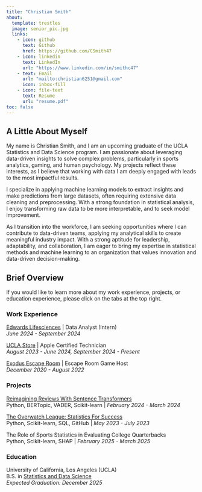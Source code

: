 ```yaml
---
title: "Christian Smith"
about: 
  template: trestles
  image: senior_pic.jpg
  links: 
    - icon: github
      text: Github
      href: https://github.com/CSmith47
    - icon: linkedin
      text: LinkedIn
      url: "https://www.linkedin.com/in/smithc47"
    - text: Email
      url: "mailto:christian6251@gmail.com"
      icon: inbox-fill
    - icon: file-text
      text: Resume
      url: "resume.pdf"
toc: false
---
```


## A Little About Myself

My name is Christian Smith, and I am an upcoming graduate of the UCLA Statistics and Data Science program. I am passionate about leveraging data-driven insights to solve complex problems, particularly in sports analytics, gaming, and human psychology. My projects reflect these interests, as I believe that working with data I am deeply engaged with leads to the most impactful results.

I specialize in applying machine learning models to extract insights and make predictions from large datasets, often requiring extensive data cleaning and preprocessing. With a strong foundation in statistical analysis, I enjoy transforming raw data to be more interpretable, and to seek model improvement.

As I transition into the workforce, I am seeking opportunities where I can contribute to data-driven teams, applying my analytical skills to create meaningful industry impact. With a strong aptitude for leadership, adaptability, and collaboration, I am eager to bring my expertise in statistical methods and machine learning to an organization that values innovation and data-driven decision-making.

## Brief Overview

If you would like to learn more about my work experience, projects, or education experience, please click on the tabs at the top right.

### Work Experience
[Edwards Lifesciences](https://www.edwards.com/) | Data Analyst (Intern)  
*June 2024 - September 2024*

[UCLA Store](https://www.uclastore.com/) | Apple Certified Technician  
*August 2023 - June 2024, September 2024 - Present*

[Exodus Escape Room](https://exodusescaperoom.com/) | Escape Room Game Host  
*December 2020 - August 2022*


### Projects
[Reimagining Reviews With Sentence Transformers](https://medium.com/python-in-plain-english/reimagining-reviews-with-sentence-transformers-9103c6988f62)  
Python, BERTopic, VADER, Scikit-learn | *February 2024 - March 2024*

[The Overwatch League: Statistics For Success](https://medium.com/@christian6251/the-overwatch-league-statistics-for-success-5b32782d67ee)  
Python, Scikit-learn, SQL, GitHub | *May 2023 - July 2023*

The Role of Sports Statistics in Evaluating College Quarterbacks  
Python, Scikit-learn, SHAP | *February 2025 - March 2025*


### Education

University of California, Los Angeles (UCLA)  
B.S. in [Statistics and Data Science](https://statistics.ucla.edu/)  
*Expected Graduation: December 2025*
